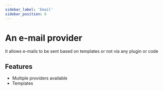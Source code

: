 ```yaml
---
sidebar_label: 'Email'
sidebar_position: 6
---
```


# An e-mail provider

It allows e-mails to be sent based on templates or not via any plugin or code

## Features

- Multiple providers available
- Templates
